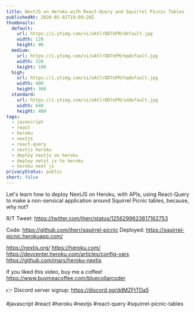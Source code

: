 ```yaml
---
title: NextJS on Heroku with React-Query and Squirrel Picnic Tables
publishedAt: 2020-05-01T19:09:20Z
thumbnails:
  default:
    url: https://i.ytimg.com/vi/oAtlrDD7eFM/default.jpg
    width: 120
    height: 90
  medium:
    url: https://i.ytimg.com/vi/oAtlrDD7eFM/mqdefault.jpg
    width: 320
    height: 180
  high:
    url: https://i.ytimg.com/vi/oAtlrDD7eFM/hqdefault.jpg
    width: 480
    height: 360
  standard:
    url: https://i.ytimg.com/vi/oAtlrDD7eFM/sddefault.jpg
    width: 640
    height: 480
tags:
  - javascript
  - react
  - heroku
  - nextjs
  - react-query
  - nextjs heroku
  - deploy nextjs on heroku
  - deploy netxt js to heroku
  - heroku next js
privacyStatus: public
short: false
---
```

  
  Let's learn how to deploy NextJS on Heroku, with APIs, using React-Query to make a non-sensical application around Squirrel Picnic tables, because, why not?

R/T Tweet: https://twitter.com/jherr/status/1256299623817162753

Code: https://github.com/jherr/squirrel-picnic
Deployed: https://squirrel-picnic.herokuapp.com/

https://nextjs.org/
https://heroku.com/
https://devcenter.heroku.com/articles/config-vars
https://github.com/mars/heroku-nextjs

If you liked this video, buy me a coffee! https://www.buymeacoffee.com/bluecollarcoder

👉 Discord server signup: https://discord.gg/ddMZFtTDa5

#javascript #react #heroku #nextjs #react-query #squirrel-picnic-tables
  